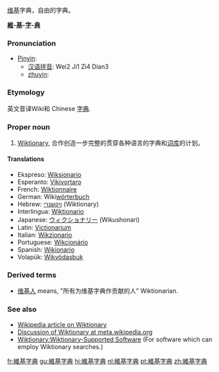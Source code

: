 {{rfd}}
[[维基]]字典，自由的字典。

'''[[維]]-[[基]]-[[字]]-[[典]]'''

=== Pronunciation ===
*[[Pinyin]]: 
**[[汉语拼音]]: Wei2 Ji1 Zi4 Dian3
**[[zhuyin]]:

===Etymology===
英文音译Wiki和 Chinese [[字典]].

===Proper noun===
# [[Wiktionary]], 合作创造一步完整的贯穿各种语言的字典和[[词库]]的计划。

==== Translations ====
*Ekspreso: [[Wiksionario]]
*Esperanto: [[Vikivortaro]]
*French: [[Wiktionnaire]]
*German: Wiki[[wörterbuch]]
*Hebrew: [[ויקשנרי]] (Wiktionary)
*Interlingua: [[Wiktionario]]
*Japanese: [[ウィクショナリー]] (Wikushonari)
*Latin: [[Victionarium]]
*Italian: [[Wikzionario]]
*Portuguese: [[Wikcionário]]
*Spanish: [[Wikionario]]
*Volapük: [[Wikvödasbuk]]

===Derived terms===
*[[维基人]] means, "所有为维基字典作贡献的人” Wiktionarian.

===See also===
* [[w:Wiktionary|Wikipedia article on Wiktionary]]
* [[m:Wiktionary|Discussion of Wiktionary at meta.wikipedia.org]]
* [[Wiktionary:Wiktionary-Supported Software]]  (For software which can employ Wiktionary searches.)

[[fr:維基字典]]
[[gu:維基字典]]
[[hi:維基字典]]
[[nl:維基字典]]
[[pt:維基字典]]
[[zh:維基字典]]